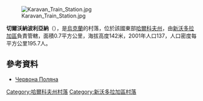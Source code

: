 [[Image:Karavan_Train_Station.jpg|right]]

{{coord|49|38|0|N|35|48|41|E|scale:100000_region:UA|display=title}}

'''切爾沃納波利亞納'''（{{lang-uk|Червона Поляна}}），是[[烏克蘭|烏克蘭]]的村落，位於該國東部[[哈爾科夫州|哈爾科夫州]]，由[[新沃多拉加區|新沃多拉加區]]負責管轄，面積0.7平方公里，海拔高度142米，2001年人口137，人口密度每平方公里195.7人。

==參考資料==
* [http://w1.c1.rada.gov.ua/pls/z7502/A005?rdat1=09.01.2009&rf7571=33768 Червона Поляна]{{dead link|date=2017年11月 |bot=InternetArchiveBot |fix-attempted=yes }}

{{DEFAULTSORT:Червона Поляна}}
[[Category:哈爾科夫州村落|Category:哈爾科夫州村落]]
[[Category:新沃多拉加區村落|Category:新沃多拉加區村落]]


{{Kharkiv-geo-stub}}